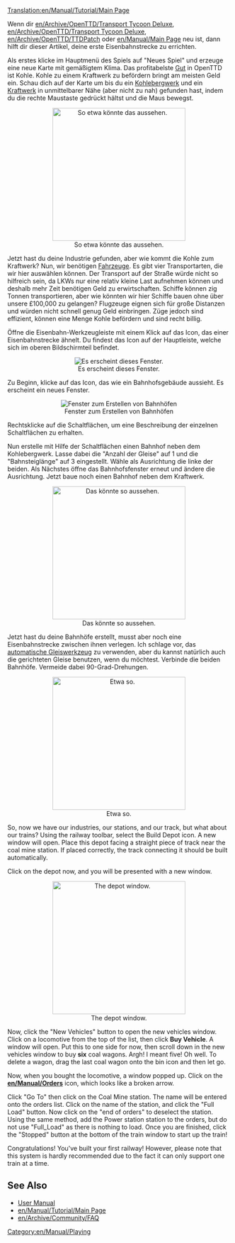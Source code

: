 [[Translation:en/Manual/Tutorial/Main Page]]
{{en/Manual/Tutorial/Navigation}}

Wenn dir [[en/Archive/OpenTTD/Transport Tycoon Deluxe]], [[en/Archive/OpenTTD/Transport Tycoon Deluxe]], [[en/Archive/OpenTTD/TTDPatch]] oder [[en/Manual/Main Page]] neu ist, dann hilft dir dieser Artikel, deine erste Eisenbahnstrecke zu errichten.

Als erstes klicke im Hauptmenü des Spiels auf "Neues Spiel" und erzeuge eine neue Karte mit gemäßigtem Klima. Das profitabelste [[en/Manual/Cargo|Gut]] in OpenTTD ist Kohle. Kohle zu einem Kraftwerk zu befördern bringt am meisten Geld ein. Schau dich auf der Karte um bis du ein [[en/Manual/Base Set/Industries/Coal Mine|Kohlebergwerk]] und ein [[en/Manual/Base Set/Industries/Power Station|Kraftwerk]] in unmittelbarer Nähe (aber nicht zu nah) gefunden hast, indem du die rechte Maustaste gedrückt hältst und die Maus bewegst.

<center>[[File:en/Manual/Tutorial/Tutorial1.png|thumb|300px|center|So etwa könnte das aussehen.]]</center>

Jetzt hast du deine Industrie gefunden, aber wie kommt die Kohle zum Kraftwerk? Nun, wir benötigen [[en/Manual/Vehicles|Fahrzeuge]]. Es gibt vier Transportarten, die wir hier auswählen können. Der Transport auf der Straße würde nicht so hilfreich sein, da LKWs nur eine relativ kleine Last aufnehmen können und deshalb mehr Zeit benötigen Geld zu erwirtschaften. Schiffe können zig Tonnen transportieren, aber wie könnten wir hier Schiffe bauen ohne über unsere £100,000 zu gelangen? Flugzeuge eignen sich für große Distanzen und würden nicht schnell genug Geld einbringen. Züge jedoch sind effizient, können eine Menge Kohle befördern und sind recht billig.

Öffne die Eisenbahn-Werkzeugleiste mit einem Klick auf das Icon, das einer Eisenbahnstrecke ähnelt. Du findest das Icon auf der Hauptleiste, welche sich im oberen Bildschirmteil befindet.
<center>[[File:en/Manual/Railroad Construction.png|center|Es erscheint dieses Fenster.]]</center>

Zu Beginn, klicke auf das Icon, das wie ein Bahnhofsgebäude aussieht. Es erscheint ein neues Fenster.
<center>[[File:en/Manual/Stationgui.png|center|frame|Fenster zum Erstellen von Bahnhöfen]]</center>

Rechtsklicke auf die Schaltflächen, um eine Beschreibung der einzelnen Schaltflächen zu erhalten.

Nun erstelle mit Hilfe der Schaltflächen einen Bahnhof neben dem Kohlebergwerk. Lasse dabei die "Anzahl der Gleise" auf 1 und die "Bahnsteiglänge" auf 3 eingestellt. Wähle als Ausrichtung die linke der beiden. Als Nächstes öffne das Bahnhofsfenster erneut und ändere die Ausrichtung. Jetzt baue noch einen Bahnhof neben dem Kraftwerk.

<center>[[File:en/Manual/Tutorial/Tutorial2.png|thumb|300px|center|Das könnte so aussehen.]]</center>

Jetzt hast du deine Bahnhöfe erstellt, musst aber noch eine Eisenbahnstrecke zwischen ihnen verlegen. Ich schlage vor, das [[en/Archive/Manual/Autorail|automatische Gleiswerkzeug]] zu verwenden, aber du kannst natürlich auch die gerichteten Gleise benutzen, wenn du möchtest. Verbinde die beiden Bahnhöfe. Vermeide dabei 90-Grad-Drehungen.

<center>[[File:en/Manual/Tutorial/Tutorial3.png|thumb|300px|center|Etwa so.]]</center>

So, now we have our industries, our stations, and our track, but what about our trains? Using the railway toolbar, select the Build Depot icon. A new window will open. Place this depot facing a straight piece of track near the coal mine station. If placed correctly, the track connecting it should be built automatically.

Click on the depot now, and you will be presented with a new window.

<center>[[File:en/Manual/Tutorial/Tutorial4.png|thumb|300px|center|The depot window.]]</center>

Now, click the "New Vehicles" button to open the new vehicles window. Click on a locomotive from the top of the list, then click '''Buy Vehicle'''. A window will open. Put this to one side for now, then scroll down in the new vehicles window to buy '''six''' coal wagons. Argh! I meant five! Oh well. To delete a wagon, drag the last coal wagon onto the bin icon and then let go. 

Now, when you bought the locomotive, a window popped up. Click on the '''[[en/Manual/Orders]]''' icon, which looks like a broken arrow.

Click "Go To" then click on the Coal Mine station. The name will be entered onto the orders list. Click on the name of the station, and click the "Full Load" button. Now click on the "end of orders" to deselect the station. Using the same method, add the Power station station to the orders, but do not use "Full_Load" as there is nothing to load. Once you are finished, click the "Stopped" button at the bottom of the train window to start up the train!

Congratulations! You've built your first railway! However, please note that this system is hardly recommended due to the fact it can only support one train at a time.

==See Also==
*[[en/Manual/Main Page|User Manual]]
*[[en/Manual/Tutorial/Main Page]]
*[[en/Archive/Community/FAQ]]

[[Category:en/Manual/Playing]]
